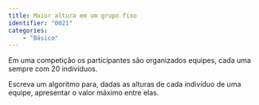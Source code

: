 ```yaml
---
title: Maior altura em um grupo fixo
identifier: "0021"
categories:
    - "Básico"
---
```


::: {.exercicio}
Em uma competição os participantes são organizados equipes, cada uma sempre com 20\ indivíduos.

Escreva um algoritmo para, dadas as alturas de cada indivíduo de uma equipe, apresentar o valor máximo entre elas.
:::